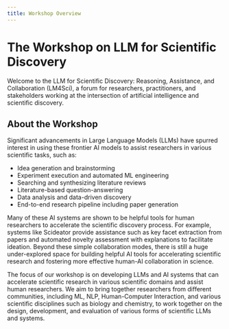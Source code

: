 ```yaml
---
title: Workshop Overview
---
```


# The Workshop on LLM for Scientific Discovery

Welcome to the LLM for Scientific Discovery: Reasoning, Assistance, and Collaboration (LM4Sci), a forum for researchers, practitioners, and stakeholders working at the intersection of artificial intelligence and scientific discovery.

## About the Workshop

Significant advancements in Large Language Models (LLMs) have spurred interest in using these frontier AI models to assist researchers in various scientific tasks, such as:

- Idea generation and brainstorming
- Experiment execution and automated ML engineering
- Searching and synthesizing literature reviews
- Literature-based question-answering
- Data analysis and data-driven discovery
- End-to-end research pipeline including paper generation

Many of these AI systems are shown to be helpful tools for human researchers to accelerate the scientific discovery process. For example, systems like Scideator provide assistance such as key facet extraction from papers and automated novelty assessment with explanations to facilitate ideation. Beyond these simple collaboration modes, there is still a huge under-explored space for building helpful AI tools for accelerating scientific research and fostering more effective human-AI collaboration in science.

The focus of our workshop is on developing LLMs and AI systems that can accelerate scientific research in various scientific domains and assist human researchers. We aim to bring together researchers from different communities, including ML, NLP, Human-Computer Interaction, and various scientific disciplines such as biology and chemistry, to work together on the design, development, and evaluation of various forms of scientific LLMs and systems.
